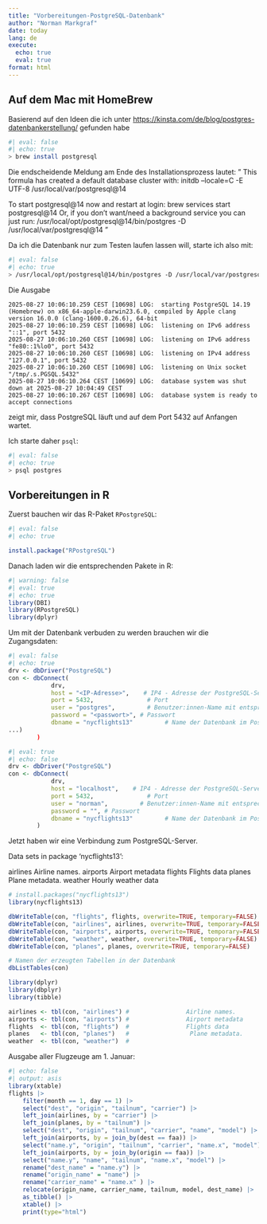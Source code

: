 ```yaml
---
title: "Vorbereitungen-PostgreSQL-Datenbank"
author: "Norman Markgraf"
date: today
lang: de
execute:
  echo: true
  eval: true
format: html
---
```


## Auf dem Mac mit HomeBrew

Basierend auf den Ideen die ich unter <https://kinsta.com/de/blog/postgres-datenbankerstellung/> gefunden habe

```sh
#| eval: false
#| echo: true
> brew install postgresql
```

Die endscheidende Meldung am Ende des Installationsprozess lautet:
"
This formula has created a default database cluster with:
  initdb --locale=C -E UTF-8 /usr/local/var/postgresql@14

To start postgresql@14 now and restart at login:
  brew services start postgresql@14
Or, if you don't want/need a background service you can just run:
  /usr/local/opt/postgresql@14/bin/postgres -D /usr/local/var/postgresql@14
 "

Da ich die Datenbank nur zum Testen laufen lassen will, starte ich also mit:
```sh
#| eval: false
#| echo: true
> /usr/local/opt/postgresql@14/bin/postgres -D /usr/local/var/postgresql@14
```

Die Ausgabe
```
2025-08-27 10:06:10.259 CEST [10698] LOG:  starting PostgreSQL 14.19 (Homebrew) on x86_64-apple-darwin23.6.0, compiled by Apple clang version 16.0.0 (clang-1600.0.26.6), 64-bit
2025-08-27 10:06:10.259 CEST [10698] LOG:  listening on IPv6 address "::1", port 5432
2025-08-27 10:06:10.260 CEST [10698] LOG:  listening on IPv6 address "fe80::1%lo0", port 5432
2025-08-27 10:06:10.260 CEST [10698] LOG:  listening on IPv4 address "127.0.0.1", port 5432
2025-08-27 10:06:10.260 CEST [10698] LOG:  listening on Unix socket "/tmp/.s.PGSQL.5432"
2025-08-27 10:06:10.264 CEST [10699] LOG:  database system was shut down at 2025-08-27 10:04:49 CEST
2025-08-27 10:06:10.267 CEST [10698] LOG:  database system is ready to accept connections
```

zeigt mir, dass PostgreSQL läuft und auf dem Port 5432 auf Anfangen wartet.

Ich starte daher `psql`:

```sh
#| eval: false
#| echo: true
> psql postgres
```


## Vorbereitungen in R

Zuerst bauchen wir das R-Paket `RPostgreSQL`:

```r
#| eval: false
#| echo: true

install.package("RPostgreSQL")
```


Danach laden wir die entsprechenden Pakete in R:

```r
#| warning: false
#| eval: true
#| echo: true
library(DBI)
library(RPostgreSQL)
library(dplyr)
```


Um mit der Datenbank verbuden zu werden brauchen wir die Zugangsdaten:

```r
#| eval: false
#| echo: true
drv <- dbDriver("PostgreSQL")
con <- dbConnect(
            drv,
            host = "<IP-Adresse>",    # IP4 - Adresse der PostgreSQL-Servers
            port = 5432,               # Port 
            user = "postgres",         # Benutzer:innen-Name mit entsprechenden Rechten
            password = "<passwort>", # Passwort
            dbname = "nycflights13"         # Name der Datenbank im PostgreSQL-Server
...)
        )
```

```r
#| eval: true
#| echo: false
drv <- dbDriver("PostgreSQL")
con <- dbConnect(
            drv,
            host = "localhost",    # IP4 - Adresse der PostgreSQL-Servers
            port = 5432,               # Port 
            user = "norman",         # Benutzer:innen-Name mit entsprechenden Rechten
            password = "", # Passwort
            dbname = "nycflights13"         # Name der Datenbank im PostgreSQL-Server
        )
```


Jetzt haben wir eine Verbindung zum PostgreSQL-Server.

Data sets in package ‘nycflights13’:

airlines                Airline names.
airports                Airport metadata
flights                 Flights data
planes                  Plane metadata.
weather                 Hourly weather data


```r
# install.packages("nycflights13")
library(nycflights13)

dbWriteTable(con, "flights", flights, overwrite=TRUE, temporary=FALSE)
dbWriteTable(con, "airlines", airlines, overwrite=TRUE, temporary=FALSE)
dbWriteTable(con, "airports", airports, overwrite=TRUE, temporary=FALSE)
dbWriteTable(con, "weather", weather, overwrite=TRUE, temporary=FALSE)
dbWriteTable(con, "planes", planes, overwrite=TRUE, temporary=FALSE)

# Namen der erzeugten Tabellen in der Datenbank
dbListTables(con)
```

```r


library(dplyr)
library(dbplyr)
library(tibble)

airlines <- tbl(con, "airlines") #                Airline names.
airports <- tbl(con, "airports") #                Airport metadata
flights  <- tbl(con, "flights")  #                Flights data
planes   <- tbl(con, "planes")   #                 Plane metadata.
weather  <- tbl(con, "weather")  # 

```


Ausgabe aller Flugzeuge am 1. Januar:

```r
#| echo: false
#| output: asis
library(xtable)
flights |>
    filter(month == 1, day == 1) |>
    select("dest", "origin", "tailnum", "carrier") |>
    left_join(airlines, by = "carrier") |>
    left_join(planes, by = "tailnum") |>
    select("dest", "origin", "tailnum", "carrier", "name", "model") |>
    left_join(airports, by = join_by(dest == faa)) |>
    select("name.y", "origin", "tailnum", "carrier", "name.x", "model") |>
    left_join(airports, by = join_by(origin == faa)) |>
    select("name.y", "name", "tailnum", "name.x", "model") |>
    rename("dest_name" = "name.y") |>
    rename("origin_name" = "name") |>
    rename("carrier_name" = "name.x" ) |>
    relocate(origin_name, carrier_name, tailnum, model, dest_name) |>
    as_tibble() |>
    xtable() |>
    print(type="html")
```

